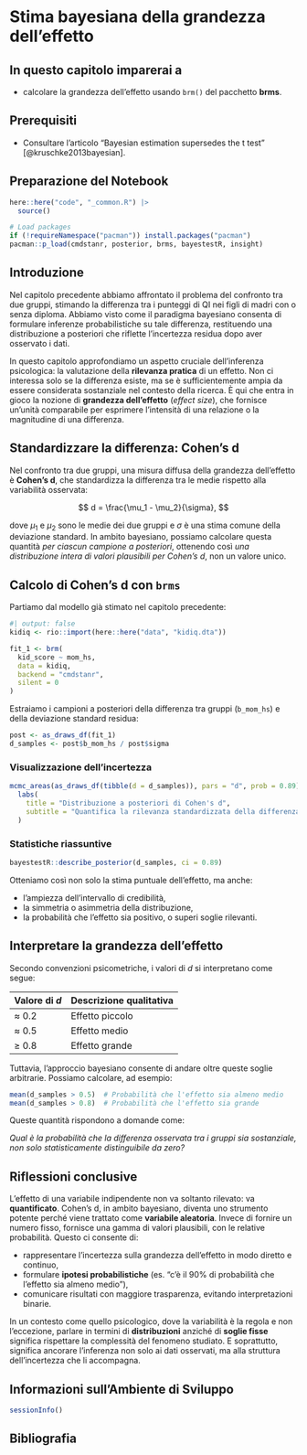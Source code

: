 # Stima bayesiana della grandezza dell’effetto {#sec-bayesian-effect-size}

::: callout-note
## In questo capitolo imparerai a

- calcolare la grandezza dell'effetto usando `brm()` del pacchetto **brms**.
:::

::: callout-tip
## Prerequisiti

- Consultare l'articolo "Bayesian estimation supersedes the t test" [@kruschke2013bayesian]. 
:::

::: callout-important
## Preparazione del Notebook

```r
here::here("code", "_common.R") |> 
  source()

# Load packages
if (!requireNamespace("pacman")) install.packages("pacman")
pacman::p_load(cmdstanr, posterior, brms, bayestestR, insight)
```
:::

## Introduzione

Nel capitolo precedente abbiamo affrontato il problema del confronto tra due gruppi, stimando la differenza tra i punteggi di QI nei figli di madri con o senza diploma. Abbiamo visto come il paradigma bayesiano consenta di formulare inferenze probabilistiche su tale differenza, restituendo una distribuzione a posteriori che riflette l’incertezza residua dopo aver osservato i dati.

In questo capitolo approfondiamo un aspetto cruciale dell’inferenza psicologica: la valutazione della **rilevanza pratica** di un effetto. Non ci interessa solo se la differenza esiste, ma se è sufficientemente ampia da essere considerata sostanziale nel contesto della ricerca. È qui che entra in gioco la nozione di **grandezza dell’effetto** (*effect size*), che fornisce un’unità comparabile per esprimere l’intensità di una relazione o la magnitudine di una differenza.

## Standardizzare la differenza: Cohen’s d

Nel confronto tra due gruppi, una misura diffusa della grandezza dell’effetto è **Cohen’s d**, che standardizza la differenza tra le medie rispetto alla variabilità osservata:

$$
d = \frac{\mu_1 - \mu_2}{\sigma},
$$

dove $\mu_1$ e $\mu_2$ sono le medie dei due gruppi e $\sigma$ è una stima comune della deviazione standard. In ambito bayesiano, possiamo calcolare questa quantità *per ciascun campione a posteriori*, ottenendo così *una distribuzione intera di valori plausibili per Cohen’s d*, non un valore unico.

## Calcolo di Cohen’s d con `brms`

Partiamo dal modello già stimato nel capitolo precedente:

```r
#| output: false
kidiq <- rio::import(here::here("data", "kidiq.dta"))

fit_1 <- brm(
  kid_score ~ mom_hs, 
  data = kidiq, 
  backend = "cmdstanr",
  silent = 0
)
```

Estraiamo i campioni a posteriori della differenza tra gruppi (`b_mom_hs`) e della deviazione standard residua:

```r
post <- as_draws_df(fit_1)
d_samples <- post$b_mom_hs / post$sigma
```

### Visualizzazione dell’incertezza

```r
mcmc_areas(as_draws_df(tibble(d = d_samples)), pars = "d", prob = 0.89) +
  labs(
    title = "Distribuzione a posteriori di Cohen's d",
    subtitle = "Quantifica la rilevanza standardizzata della differenza osservata"
  )
```

### Statistiche riassuntive

```r
bayestestR::describe_posterior(d_samples, ci = 0.89)
```

Otteniamo così non solo la stima puntuale dell’effetto, ma anche:

* l’ampiezza dell’intervallo di credibilità,
* la simmetria o asimmetria della distribuzione,
* la probabilità che l’effetto sia positivo, o superi soglie rilevanti.

## Interpretare la grandezza dell’effetto

Secondo convenzioni psicometriche, i valori di *d* si interpretano come segue:

| Valore di *d* | Descrizione qualitativa |
| ------------- | ----------------------- |
| ≈ 0.2         | Effetto piccolo         |
| ≈ 0.5         | Effetto medio           |
| ≥ 0.8         | Effetto grande          |

Tuttavia, l’approccio bayesiano consente di andare oltre queste soglie arbitrarie. Possiamo calcolare, ad esempio:

```r
mean(d_samples > 0.5)  # Probabilità che l'effetto sia almeno medio
mean(d_samples > 0.8)  # Probabilità che l'effetto sia grande
```

Queste quantità rispondono a domande come:

*Qual è la probabilità che la differenza osservata tra i gruppi sia sostanziale, non solo statisticamente distinguibile da zero?*

## Riflessioni conclusive

L’effetto di una variabile indipendente non va soltanto rilevato: va **quantificato**. Cohen’s d, in ambito bayesiano, diventa uno strumento potente perché viene trattato come **variabile aleatoria**. Invece di fornire un numero fisso, fornisce una gamma di valori plausibili, con le relative probabilità. Questo ci consente di:

* rappresentare l’incertezza sulla grandezza dell’effetto in modo diretto e continuo,
* formulare **ipotesi probabilistiche** (es. "c’è il 90% di probabilità che l’effetto sia almeno medio"),
* comunicare risultati con maggiore trasparenza, evitando interpretazioni binarie.

In un contesto come quello psicologico, dove la variabilità è la regola e non l’eccezione, parlare in termini di **distribuzioni** anziché di **soglie fisse** significa rispettare la complessità del fenomeno studiato. E soprattutto, significa ancorare l’inferenza non solo ai dati osservati, ma alla struttura dell’incertezza che li accompagna.

## Informazioni sull'Ambiente di Sviluppo {.unnumbered} 

```r
sessionInfo()
```

## Bibliografia {.unnumbered}

